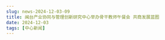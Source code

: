 ```yaml
---
slug: news-2024-12-03-09
title: 闽台产业协同与管理创新研究中心举办骨干教师午餐会 共商发展蓝图
date: 2024-12-03
tags: [中心新闻]
---
```


<!-- 可选：在 static/img/news/ 上传配图，修改下行文件名 -->
<!-- ![](/img/news/2024-12-03-09.jpg) -->

<!-- 在此粘贴正文（可直接从 Word 粘贴，建议适当加小标题/加粗，并使用 /img/news/ 路径插图） -->
